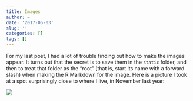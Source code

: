 ```yaml
---
title: Images
author: ~
date: '2017-05-03'
slug: ''
categories: []
tags: []
---
```


For my last post, I had a lot of trouble finding out how to make the images appear. It turns out that the secret is to save them in the `static` folder, and then to treat that folder as the "root" (that is, start its name with a forward slash) when making the R Markdown for the image. Here is a picture I took at a spot surprisingly close to where I live, in November last year:

![](/trees_small.jpg)